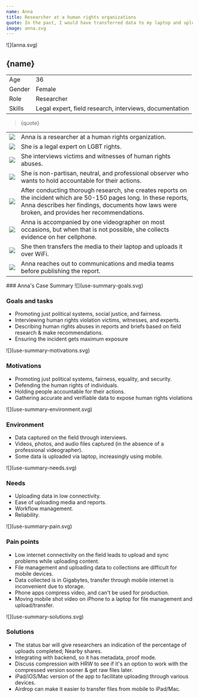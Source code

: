 ```yaml
---
name: Anna
title: Researcher at a human rights organizations
quote: In the past, I would have transferred data to my laptop and uploaded it from there, but I don't do that anymore. I only upload media from my mobile device now.
image: anna.svg
---
```



<ProfileSection>
![](anna.svg)

## **{name}**

|        |                                                         |
| ------ | ------------------------------------------------------- |
| Age    | 36                                                      |
| Gender | Female                                              |
| Role   | Researcher                                              |
| Skills | Legal expert, field research, interviews, documentation |

> {quote}

|                    |                                                                                                                                                                                                                         |
| ------------------ | ----------------------------------------------------------------------------------------------------------------------------------------------------------------------------------------------------------------------- |
| ![](checkmark.svg)       | Anna is a researcher at a human rights organization.                                                                                                                                                                             |
| ![](folder.svg)    | She is a legal expert on LGBT rights.                                                                                                                                                                                 |
| ![](play.svg)      | She interviews victims and witnesses of human rights abuses.                                                                                                                                                            |
| ![](hands.svg)     | She is non-partisan, neutral, and professional observer who wants to hold accountable for their actions.                                                                                                              |
| ![](website.svg)   | After conducting thorough research, she creates reports on the incident which are 50-150 pages long. In these reports, Anna describes her findings, documents how laws were broken, and provides her recommendations. |
| ![](checkmark.svg) | Anna is accompanied by one videographer on most occasions, but when that is not possible, she collects evidence on her cellphone.                                                                                      |
| ![](squares.svg)   | She then transfers the media to their laptop and uploads it over WiFi.                                                                                                                                                  |
| ![](squares.svg)   | Anna reaches out to communications and media teams before publishing the report.                                                                                                                                         |

</ProfileSection>
<AchievementsSection>
    ### Anna's Case Summary

<AchievementItem>
![](use-summary-goals.svg)

### Goals and tasks

- Promoting just political systems, social justice, and fairness. 
- Interviewing human rights violation victims, witnesses, and experts. 
- Describing human rights abuses in reports and briefs based on field research & make recommendations. 
- Ensuring the incident gets maximum exposure

</AchievementItem>
<AchievementItem>
![](use-summary-motivations.svg)

### Motivations

- Promoting just political systems, fairness, equality, and security. 
- Defending the human rights of individuals. 
- Holding people accountable for their actions. 
- Gathering accurate and verifiable data to expose human rights violations

</AchievementItem>
<AchievementItem>
![](use-summary-environment.svg)

### Environment

- Data captured on the field through interviews. 
- Videos, photos, and audio files captured (in the absence of a professional videographer). 
- Some data is uploaded via laptop, increasingly using mobile.

</AchievementItem>

<AchievementItem>
![](use-summary-needs.svg)

### Needs

- Uploading data in low connectivity. 
- Ease of uploading media and reports. 
- Workflow management. 
- Reliability.

</AchievementItem>
<AchievementItem>
![](use-summary-pain.svg)

### Pain points

- Low internet connectivity on the field leads to upload and sync problems while uploading content. 
- File management and uploading data to collections are difficult for mobile devices. 
- Data collected is in Gigabytes, transfer through mobile internet is inconvenient due to storage. 
- Phone apps compress video, and can't be used for production. 
- Moving mobile shot video on iPhone to a laptop for file management and upload/transfer.

</AchievementItem>
<AchievementItem>
![](use-summary-solutions.svg)

### Solutions

- The status bar will give researchers an indication of the percentage of uploads completed; Nearby shares. 
- Integrating with backend, so it has metadata, proof mode. 
- Discuss compression with HRW to see if it's an option to work with the compressed version sooner & get raw files later. 
- iPad/iOS/Mac version of the app to facilitate uploading through various devices. 
- Airdrop can make it easier to transfer files from mobile to iPad/Mac.

</AchievementItem>
</AchievementsSection>
